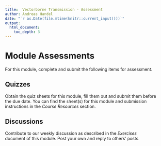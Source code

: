 ```yaml
---
title:  Vectorborne Transmission - Assessment 
author: Andreas Handel
date: "`r as.Date(file.mtime(knitr::current_input()))`"
output: 
  html_document:
    toc_depth: 3
---
```


# Module Assessments

For this module, complete and submit the following items for assessment.


## Quizzes

Obtain the quiz sheets for this module, fill them out and submit them before the due date. You can find the sheet(s) for this module and submission instructions in the _Course Resources_ section.


## Discussions 

Contribute to our weekly discussion as described in the  _Exercises_ document of this module. Post your own and reply to others' posts.









